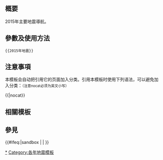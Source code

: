 <includeonly><!-- 在這裡加入模板的保護標識 --></includeonly><noinclude>{{Documentation subpage}}</noinclude>
<!-- 在本行下編輯模板說明 -->
== 概要 ==

2015年主要地震導航。

== 參數及使用方法 ==

<pre>{{2015年地震}}</pre>

== 注意事項 ==

本模板会自动把引用它的页面加入分类。引用本模板时使用下列语法，可以避免加入分类：<small>（注意nocat必须为英文小写）</small>
 
<nowiki>{{</nowiki>{{PAGENAME}}<nowiki>|nocat}}</nowiki>

== 相關模板 ==

{{Earthquakes by year templates}}

== 參見 ==

<includeonly>{{#ifeq:{{SUBPAGENAME}}|sandbox | |
<!-- 本行下加入模板的分類，跨維基連結加入Wikidata（參見[[Wikipedia:Wikidata]]） -->
[[Category:2015年地震|*]]
[[Category:各年地震模板]]
}}</includeonly>